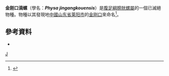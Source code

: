 {{Speciesbox
| taxon = Physa jingangkouensis
}}
'''金刚口滴螺'''（學名：'''''Physa jingangkouensis'''''）是[[腹足綱|腹足綱]][[膀胱螺屬|膀胱螺屬]]的一個已滅絕物種。物種以其發現地[[中國|中國]][[山东省|山东省]][[莱阳市|莱阳市]]的[[金刚口|金刚口]]來命名<ref>{{cite web |url=http://scires.datatang.com/data/2895558.htm |title=金刚口滴螺（新种） }}{{dead link|date=2018年4月 |bot=InternetArchiveBot |fix-attempted=yes }}</ref>。

==參考資料==
{{reflist}}
* {{cite web |url=http://www.hkwildlife.net/Forum/viewthread.php?action=printable&tid=85922 |title=《香港淡水貝類 - 腹足綱》|date=2015-02-15 |accessdate=2015-04-30 |language=zh-hant |work=[http://www.hkwildlife.net/ 香港自然生態論壇] }}

{{taxonbar}}

[[Category:膀胱螺屬|J]]